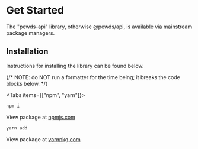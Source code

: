 
# Get Started

The "pewds-api" library, otherwise @pewds/api, is available via mainstream package managers.

## Installation

Instructions for installing the library can be found below.

{/* NOTE: do NOT run a formatter for the time being; it breaks the code blocks below. */}

<Tabs items={["npm", "yarn"]}>
  <Tab>
  ```bash
  npm i 
  ```
  View package at [npmjs.com](https://www.npmjs.com/package/)
  </Tab>
  <Tab>
  ```bash
  yarn add 
  ```
  View package at [yarnpkg.com](https://yarnpkg.com/package/)
  </Tab>
</Tabs>
